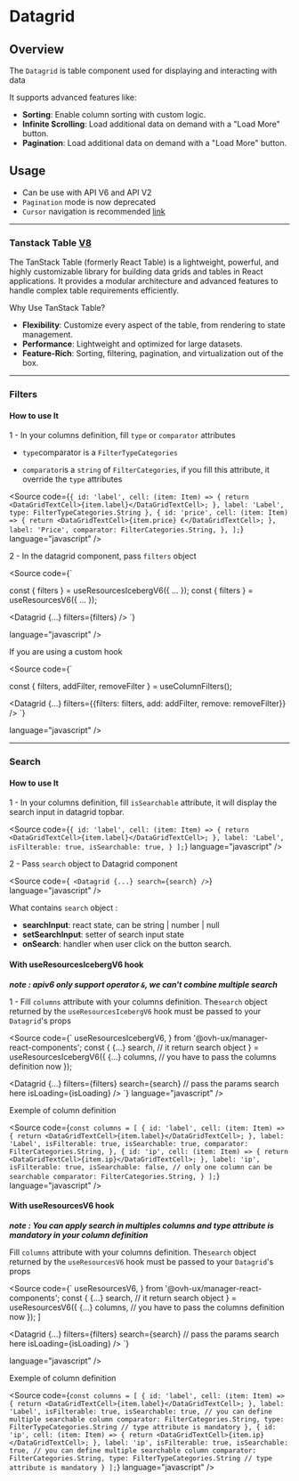
<Meta title="Components/Datagrid Cursor/Documentation" />

# Datagrid

## Overview

The `Datagrid` is table component used for displaying and interacting with data

It supports advanced features like:

- **Sorting**: Enable column sorting with custom logic.
- **Infinite Scrolling**: Load additional data on demand with a "Load More" button.
- **Pagination**: Load additional data on demand with a "Load More" button.

## Usage

- Can be use with API V6 and API V2
- `Pagination` mode is now deprecated
- `Cursor` navigation is recommended <a target="_blank" href="https://apiv2.pages.ovhcloud.tools/deep-dive/seamless/pagination/">link</a>

---

### Tanstack Table <a target="_blank" href="https://tanstack.com/table/latest/docs/introduction">V8</a>

The TanStack Table (formerly React Table) is a lightweight, powerful, and highly customizable library for building data grids and tables in React applications. It provides a modular architecture and advanced features to handle complex table requirements efficiently.

Why Use TanStack Table?

- **Flexibility**: Customize every aspect of the table, from rendering to state management.
- **Performance**: Lightweight and optimized for large datasets.
- **Feature-Rich**: Sorting, filtering, pagination, and virtualization out of the box.

---

### Filters

#### How to use It

1 - In your columns definition, fill `type` or `comparator` attributes

- `type`comparator is a `FilterTypeCategories`

- `comparator`is a `string` of `FilterCategories`, if you fill this attribute, it override the `type` attributes

<Source
  code={`
        {
            id: 'label',
            cell: (item: Item) => {
                return <DataGridTextCell>{item.label}</DataGridTextCell>;
            },
            label: 'Label',
            type: FilterTypeCategories.String
        },
        {
            id: 'price',
            cell: (item: Item) => {
                return <DataGridTextCell>{item.price} €</DataGridTextCell>;
            },
            label: 'Price',
            comparator: FilterCategories.String,
        },
    ];
    `}
  language="javascript"
/>

2 - In the datagrid component, pass `filters` object

<Source
  code={`

const { filters } = useResourcesIcebergV6({ ... });
const { filters } = useResourcesV6({ ... });

<Datagrid
    {...}
    filters={filters}
/>
    `}

language="javascript"
/>

If you are using a custom hook

<Source
  code={`

const { filters, addFilter, removeFilter } = useColumnFilters();

<Datagrid
    {...}
    filters={{filters: filters, add: addFilter, remove: removeFilter}}
/>
    `}

language="javascript"
/>

---

### Search

#### How to use It

1 - In your columns definition, fill `isSearchable` attribute, it will display the search input in datagrid topbar.

<Source
  code={`
        {
            id: 'label',
            cell: (item: Item) => {
                return <DataGridTextCell>{item.label}</DataGridTextCell>;
            },
            label: 'Label',
            isFilterable: true,
            isSearchable: true,
        }
    ];
    `}
  language="javascript"
/>

2 - Pass `search` object to Datagrid component

<Source
  code={`
<Datagrid
    {...}
    search={search}
/>`}
  language="javascript"
/>

What contains `search` object :

- **searchInput**: react state, can be string | number | null
- **setSearchInput**: setter of search input state
- **onSearch**: handler when user click on the button search.

#### With useResourcesIcebergV6 hook

**_note : apiv6 only support operator `&`, we can't combine multiple search_**

1 - Fill `columns` attribute with your columns definition. The`search` object returned by the `useResourcesIcebergV6` hook must be passed to your `Datagrid`'s props

<Source
  code={`
  useResourcesIcebergV6,
} from '@ovh-ux/manager-react-components';
  const {
    {...}
    search, // it return search object
  } = useResourcesIcebergV6({
    {...}
    columns, // you have to pass the columns definition now
  });

<Datagrid
    {...}
    filters={filters}
    search={search} // pass the params search here
    isLoading={isLoading}
/>
    `}
  language="javascript"
/>

Exemple of column definition

<Source
  code={`
    const columns = [
        {
            id: 'label',
            cell: (item: Item) => {
                return <DataGridTextCell>{item.label}</DataGridTextCell>;
            },
            label: 'Label',
            isFilterable: true,
            isSearchable: true,
            comparator: FilterCategories.String,
        },
        {
            id: 'ip',
            cell: (item: Item) => {
                return <DataGridTextCell>{item.ip}</DataGridTextCell>;
            },
            label: 'ip',
            isFilterable: true,
            isSearchable: false, // only one column can be searchable
            comparator: FilterCategories.String,
        }
    ];
    `}
  language="javascript"
/>

#### With useResourcesV6 hook

**_note : You can apply search in multiples columns and type attribute is mandatory in your column definition_**

Fill `columns` attribute with your columns definition. The`search` object returned by the `useResourcesV6` hook must be passed to your `Datagrid`'s props

<Source
  code={`
  useResourcesV6,
} from '@ovh-ux/manager-react-components';
  const {
    {...}
    search, // it return search object
  } = useResourcesV6({
    {...}
    columns, // you have to pass the columns definition now
  });
]

<Datagrid
    {...}
    filters={filters}
    search={search} // pass the params search here
    isLoading={isLoading}
/>
`}

language="javascript"
/>

Exemple of column definition

<Source
  code={`
    const columns = [
        {
            id: 'label',
            cell: (item: Item) => {
                return <DataGridTextCell>{item.label}</DataGridTextCell>;
            },
            label: 'Label',
            isFilterable: true,
            isSearchable: true, // you can define multiple searchable column
            comparator: FilterCategories.String,
            type: FilterTypeCategories.String // type attribute is mandatory
        },
        {
            id: 'ip',
            cell: (item: Item) => {
                return <DataGridTextCell>{item.ip}</DataGridTextCell>;
            },
            label: 'ip',
            isFilterable: true,
            isSearchable: true, // you can define multiple searchable column
            comparator: FilterCategories.String,
            type: FilterTypeCategories.String // type attribute is mandatory
        }
    ];
    `}
  language="javascript"
/>
